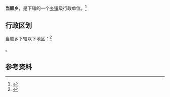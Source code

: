 {{中国乡级行政区|63/23/22/204/000}}

'''当顺乡'''，是{{PRC admin/fullname|63/23/22/204/000|3}}下辖的一个[[乡镇|乡镇]]级行政单位。<ref>{{PRC admin/ref sgc|{{PRC admin/parent|63/23/22/204/000}}}}</ref>

== 行政区划 ==

当顺乡下辖以下地区：<ref>{{PRC admin/ref sgc|63/23/22/204/000}}</ref>

{{PRC admin/children|63/23/22/204/000}}。

== 参考资料 ==

{{reflist}}

{{行政区划小作品}}
{{PRC admin/navcat|63/23/22/204/000}}